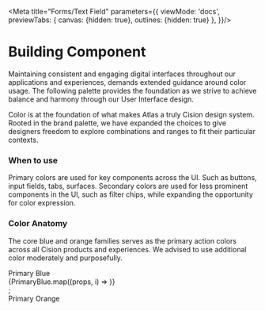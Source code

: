 
<Meta
    title="Forms/Text Field"
    parameters={{
        viewMode: 'docs',
        previewTabs: {
            canvas: {hidden: true},
            outlines: {hidden: true}
        },
    }}/>

# Building Component

Maintaining consistent and engaging digital interfaces throughout our applications and experiences, demands extended guidance around color usage.
The following palette provides the foundation as we strive to achieve balance and harmony through our User Interface design.

Color is at the foundation of what makes Atlas a truly Cision design system. Rooted in the brand palette, we have expanded the choices to give designers freedom to explore combinations and ranges to fit their particular contexts.

### When to use

Primary colors are used for key components across the UI. Such as buttons, input fields, tabs, surfaces.
Secondary colors are used for less prominent components in the UI, such as filter chips, while expanding the opportunity for color expression.

### Color Anatomy

The core blue and orange families serves as the primary action colors across all Cision products and experiences. We advised to use additional color moderately and purposefully.

<div style={{
    padding: "1rem",
    borderRadius: "6px",
    color: "#252525",
    fontWeight: "bold",
    backgroundColor: "#eee",
    marginBottom: "1.5rem"
}}>
    Primary Blue
</div>

<div>
    <div style={{marginBottom: "1.5rem"}}>{PrimaryBlue.map((props, i) => <Color key={i} {...props}/>)}</div>;
</div>


<div style={{
    padding: "1rem",
    borderRadius: "6px",
    color: "#252525",
    fontWeight: "bold",
    backgroundColor: "#eee",
    marginBottom: "1.5rem"
}}>
    Primary Orange
</div>

